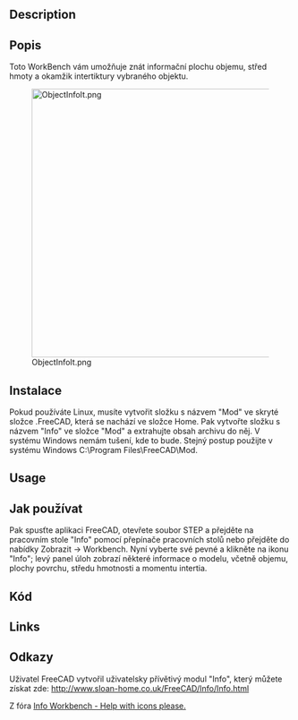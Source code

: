 <languages/>

<div class="mw-translate-fuzzy">
{{Macro/cs
|Name=Macro ObjectInfo
|Translate=Macro ObjectInfo
|Description=Poskytuje informace o vybraném objektu
|Author=keithsloan52
|Version=1.0
|Date=2012-11-09
|FCVersion=Until 0.17 '''and PyQt4'''
|Download=Ово није макро него једна ВоркБенцх, декомпримирајте .зип датотеку и налепите комплетан директоријум у Мод корисничком именику [https://github.com/KeithSloan/FreeCAD_Info/archive/master.zip Info]
|SeeAlso=[[File:Arch Survey.svg|Arch Survey|24px]] [[Arch_Survey/cs|Arch Survey]]
}}
</div>

==Description==

<div class="mw-translate-fuzzy">
==Popis==
Toto WorkBench vám umožňuje znát informační plochu objemu, střed hmoty a okamžik intertiktury vybraného objektu.
</div>

[[Image:ObjectInfoIt.png|480px]]

<span id="Installation"></span>
==Instalace==

Pokud používáte Linux, musíte vytvořit složku s názvem "Mod" ve skryté složce .FreeCAD, která se nachází ve složce Home. Pak vytvořte složku s názvem "Info" ve složce "Mod" a extrahujte obsah archivu do něj. V systému Windows nemám tušení, kde to bude. Stejný postup použijte v systému Windows C:\Program Files\FreeCAD\Mod.

==Usage==

<div class="mw-translate-fuzzy">
==Jak používat==
Pak spusťte aplikaci FreeCAD, otevřete soubor STEP a přejděte na pracovním stole "Info" pomocí přepínače pracovních stolů nebo přejděte do nabídky Zobrazit → Workbench. Nyní vyberte své pevné a klikněte na ikonu "Info"; levý panel úloh zobrazí některé informace o modelu, včetně objemu, plochy povrchu, středu hmotnosti a momentu intertia.
</div>

<span id="Code"></span>
==Kód==

{{MacroCode|code=
import webbrowser 

##########
# WorkBenche
# Code used to download the zip file from FreeCAD
##########

FreeCAD.Console.PrintMessage("\n" + "You must download the Info.zip file in the author github KeithSloan/FreeCAD_Infosite" + "\n")
FreeCAD.Console.PrintMessage("http://keithsloan.dynu.com/Keith&Jenny/" + "\n")
webbrowser.open("https://github.com/KeithSloan/FreeCAD_Info/archive/master.zip")

}}

==Links==

<div class="mw-translate-fuzzy">
==Odkazy==
Uživatel FreeCAD vytvořil uživatelsky přívětivý modul "Info", který můžete získat zde: http://www.sloan-home.co.uk/FreeCAD/Info/Info.html
</div>

Z fóra [http://forum.freecadweb.org/viewtopic.php?f=10&t=3185 Info Workbench - Help with icons please.]
